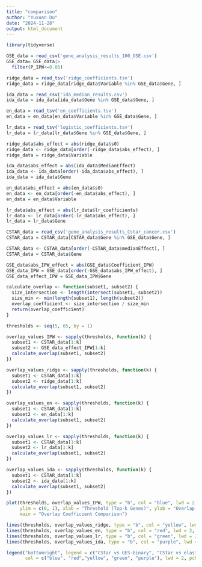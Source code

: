 ```yaml
---
title: "comparison"
author: "Yuxuan Du"
date: "2024-11-28"
output: html_document
---
```


```r
library(tidyverse)
```

```r
GSE_data = read_csv('gene_analysis_results_100_GSE.csv')
GSE_data= GSE_data|>
  filter(P_IPW<=0.05)
```

```r
ridge_data = read_tsv('ridge_coefficients.tsv')
ridge_data = ridge_data[ridge_data$Variable %in% GSE_data$Gene, ]
```

```r
ida_data = read_csv('ida_median_results.csv')
ida_data = ida_data[ida_data$Gene %in% GSE_data$Gene, ]
```

```r
en_data = read_tsv('en_coefficients.tsv')
en_data = en_data[en_data$Variable %in% GSE_data$Gene, ]
```

```r
lr_data = read_tsv('logistic_coefficients.tsv')
lr_data = lr_data[lr_data$Gene %in% GSE_data$Gene, ]
```

```r
ridge_data$abs_effect = abs(ridge_data$s0)
ridge_data <- ridge_data[order(-ridge_data$abs_effect), ]
ridge_data = ridge_data$Variable
```

```r
ida_data$abs_effect = abs(ida_data$MedianEffect)
ida_data <- ida_data[order(-ida_data$abs_effect), ]
ida_data = ida_data$Gene
```

```r
en_data$abs_effect = abs(en_data$s0)
en_data <- en_data[order(-en_data$abs_effect), ]
en_data = en_data$Variable
```

```r
lr_data$abs_effect = abs(lr_data$lr_coefficients)
lr_data <- lr_data[order(-lr_data$abs_effect), ]
lr_data = lr_data$Gene
```

```r
CSTAR_data = read_csv('gene_analysis_results_Cstar_cancer.csv')
CSTAR_data = CSTAR_data[CSTAR_data$Gene %in% GSE_data$Gene, ]
```

```r
CSTAR_data <- CSTAR_data[order(-CSTAR_data$medianEffect), ]
CSTAR_data = CSTAR_data$Gene
```

```r
GSE_data$abs_IPW_effect = abs(GSE_data$Coefficient_IPW)
GSE_data_IPW = GSE_data[order(-GSE_data$abs_IPW_effect), ]
GSE_data_effect_IPW = GSE_data_IPW$Gene
```


```r
calculate_overlap <- function(subset1, subset2) {
  size_intersection <- length(intersect(subset1, subset2))
  size_min <- min(length(subset1), length(subset2))
  overlap_coefficient <- size_intersection / size_min
  return(overlap_coefficient)
}
```

```r
thresholds <- seq(5, 65, by = 1)

overlap_values_IPW <- sapply(thresholds, function(k) {
  subset1 <- CSTAR_data[1:k]
  subset2 <- GSE_data_effect_IPW[1:k]
  calculate_overlap(subset1, subset2)
})
```

```r
overlap_values_ridge <- sapply(thresholds, function(k) {
  subset1 <- CSTAR_data[1:k]
  subset2 <- ridge_data[1:k]
  calculate_overlap(subset1, subset2)
})
```

```r
overlap_values_en <- sapply(thresholds, function(k) {
  subset1 <- CSTAR_data[1:k]
  subset2 <- en_data[1:k]
  calculate_overlap(subset1, subset2)
})
```

```r
overlap_values_lr <- sapply(thresholds, function(k) {
  subset1 <- CSTAR_data[1:k]
  subset2 <- lr_data[1:k]
  calculate_overlap(subset1, subset2)
})
```

```r
overlap_values_ida <- sapply(thresholds, function(k) {
  subset1 <- CSTAR_data[1:k]
  subset2 <- ida_data[1:k]
  calculate_overlap(subset1, subset2)
})
```

```r
plot(thresholds, overlap_values_IPW, type = "b", col = "blue", lwd = 2, pch = 16,
     ylim = c(0, 1), xlab = "Threshold (Top-k Genes)", ylab = "Overlap Coefficient",
     main = "Overlap Coefficient Comparison")

lines(thresholds, overlap_values_ridge, type = "b", col = "yellow", lwd = 2, pch = 17)
lines(thresholds, overlap_values_en, type = "b", col = "red", lwd = 2, pch = 17)
lines(thresholds, overlap_values_lr, type = "b", col = "green", lwd = 2, pch = 17)
lines(thresholds, overlap_values_ida, type = "b", col = "purple", lwd = 2, pch = 17)

legend("bottomright", legend = c("CStar vs GES-binary", "CStar vs elastic net","CStar vs Ridge", "CStar vs logistic regression", "CStar vs IDA"),
       col = c("blue", "red","yellow", "green", "purple"), lwd = 2, pch = c(16, 17))
```